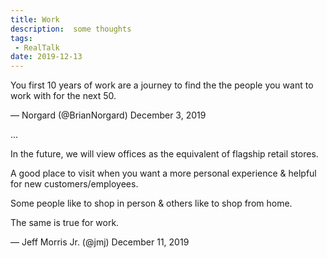 ```yaml
---
title: Work
description:  some thoughts
tags:
 - RealTalk
date: 2019-12-13
---
```


You first 10 years of work are a journey to find the the people you want to work with for the next 50.

— Norgard (@BrianNorgard) December 3, 2019

...

In the future, we will view offices as the equivalent of flagship retail stores.

A good place to visit when you want a more personal experience & helpful for new customers/employees.

Some people like to shop in person & others like to shop from home.

The same is true for work.

— Jeff Morris Jr. (@jmj) December 11, 2019